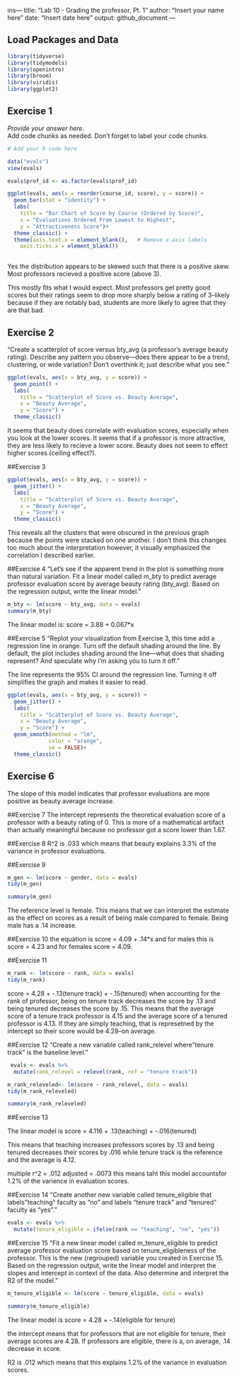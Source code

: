 ins---
title: "Lab 10 - Grading the professor, Pt. 1"
author: "Insert your name here"
date: "Insert date here"
output: github_document
---

## Load Packages and Data

```r
library(tidyverse) 
library(tidymodels)
library(openintro)
library(broom)
library(viridis)
library(ggplot2)

```

## Exercise 1

*Provide your answer here.*  
Add code chunks as needed. Don't forget to label your code chunks.


```r
# Add your R code here

data("evals")
view(evals)

evals$prof_id <- as.factor(evals$prof_id)

```

```r
ggplot(evals, aes(x = reorder(course_id, score), y = score)) +
  geom_bar(stat = "identity") +
  labs(
    title = "Bar Chart of Score by Course (Ordered by Score)",
    x = "Evaluations Ordered From Lowest to Highest",
    y = "Attractiveness Score")+
  theme_classic() +
  theme(axis.text.x = element_blank(),   # Remove x-axis labels
    axis.ticks.x = element_blank())
  
```

Yes the distribution appears to be skewed such that there is a positive skew. Most professors recieved a positive score (above 3).

This mostly fits what I would expect. Most professors get pretty good scores but their ratings seem to drop more sharply below a rating of 3--likely because if they are notably bad, students are more likely to agree that they are that bad.

## Exercise 2

"Create a scatterplot of score versus bty_avg (a professor’s average beauty rating). Describe any pattern you observe—does there appear to be a trend, clustering, or wide variation? Don’t overthink it; just describe what you see."

```r
ggplot(evals, aes(x = bty_avg, y = score)) +
  geom_point() +
  labs(
    title = "Scatterplot of Score vs. Beauty Average",
    x = "Beauty Average",
    y = "Score") +
  theme_classic()
```
It seems that beauty does correlate with evaluation scores, especially when you look at the lower scores. It seems that if a professor is more attractive, they are less likely to recieve a lower score. Beauty does not seem to effect higher scores (ceiling effect?).

##Exercise 3

```r
ggplot(evals, aes(x = bty_avg, y = score)) +
  geom_jitter() +
  labs(
    title = "Scatterplot of Score vs. Beauty Average",
    x = "Beauty Average",
    y = "Score") +
  theme_classic()
```
This reveals all the clusters that were obscured in the previous graph because the points were stacked on one another. I don't think this changes too much about the interpretation however, it visually emphasized the correlation I described earlier.

##Exercise 4
"Let’s see if the apparent trend in the plot is something more than natural variation. Fit a linear model called m_bty to predict average professor evaluation score by average beauty rating (bty_avg). Based on the regression output, write the linear model."

```r
m_bty <- lm(score ~ bty_avg, data = evals)
summary(m_bty)
```
The linear model is: score = 3.88 + 0.067*x

##Exercise 5
"Replot your visualization from Exercise 3, this time add a regression line in orange. Turn off the default shading around the line. By default, the plot includes shading around the line—what does that shading represent? And speculate why I’m asking you to turn it off."

The line represents the 95% CI around the regression line. Turning it off simplifies the graph and makes it easier to read.

```r
ggplot(evals, aes(x = bty_avg, y = score)) +
  geom_jitter() +
  labs(
    title = "Scatterplot of Score vs. Beauty Average",
    x = "Beauty Average",
    y = "Score") +
  geom_smooth(method = "lm",
             color = "orange",
             se = FALSE)+
  theme_classic()
```


## Exercise 6
The slope of this model indicates that professor evaluations are more positive as beauty average increase.

##Exercise 7
The intercept represents the theoretical evaluation score of a professor with a beauty rating of 0. This is more of a mathematical artifact than actually meaningful because no professor got a score lower than 1.67.

##Exercise 8
R^2 is .033 which means that beauty explains 3.3% of the variance in professor evaluations.


##Exercise 9
```r
m_gen <- lm(score ~ gender, data = evals)
tidy(m_gen)

summary(m_gen)
```

The reference level is female. This means that we can interpret the estimate as the effect on scores as a result of being male compared to female. Being male has a .14 increase.

##Exercise 10
the equation is score = 4.09 + .14*x and for males this is score = 4.23 and for females score = 4.09.

##Exercise 11

```r
m_rank <- lm(score ~ rank, data = evals)
tidy(m_rank)
```

score = 4.28 + -.13(tenure track) + -.15(tenured)
when accounting for the rank of professor, being on tenure track decreases the score by .13 and being tenured decreases the score by .15. This means that the average score of a tenure track professor is 4.15 and the average score of a tenured professor is 4.13. If they are simply teaching, that is represetned by the intercept so their score would be 4.28--on average.

##Exercise 12
"Create a new variable called rank_relevel where "tenure track" is the baseline level."

```r

 evals <- evals %>%
  mutate(rank_relevel = relevel(rank, ref = "tenure track"))

m_rank_releveled<- lm(score ~ rank_relevel, data = evals)
tidy(m_rank_releveled)

summary(m_rank_releveled)

```

##Exercise 13

The linear model is score = 4.116 + .13(teaching) + -.016(tenured)

This means that teaching increases professors scores by .13 and being tenured decreases their scores by .016 while tenure track is the reference and the average is 4.12.

multiple r^2 = .012 adjusted = .0073
this means taht this model accountsfor 1.2% of the varience in evaluation scores.

##Exercise 14
"Create another new variable called tenure_eligible that labels "teaching" faculty as "no" and labels "tenure track" and "tenured" faculty as "yes"."

```r
evals <- evals %>%
  mutate(tenure_eligible = ifelse(rank == "teaching", "no", "yes"))

```


##Exercise 15
"Fit a new linear model called m_tenure_eligible to predict average professor evaluation score based on tenure_eligibleness of the professor. This is the new (regrouped) variable you created in Exercise 15. Based on the regression output, write the linear model and interpret the slopes and intercept in context of the data. Also determine and interpret the  
R2 of the model."

```r
m_tenure_eligible <- lm(score ~ tenure_eligible, data = evals)

summary(m_tenure_eligible)
```
The linear model is score = 4.28 + -.14(eligible for tenure)

the intercept means that for professors that are not eligible for tenure, their average scores are 4.28. If professors are eligible, there is a, on average, .14 decrease in score.

R2 is .012 which means that this explains 1.2% of the variance in evaluation scores.
